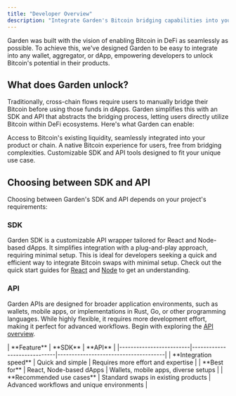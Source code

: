 ```yaml
---
title: "Developer Overview"
description: "Integrate Garden's Bitcoin bridging capabilities into your wallet, aggregator, or dApp"
---
```


Garden was built with the vision of enabling Bitcoin in DeFi as seamlessly as possible. To achieve this, we've designed Garden to be easy to integrate into any wallet, aggregator, or dApp, empowering developers to unlock Bitcoin's potential in their products.

## What does Garden unlock?

Traditionally, cross-chain flows require users to manually bridge their Bitcoin before using those funds in dApps. Garden simplifies this with an SDK and API that abstracts the bridging process, letting users directly utilize Bitcoin within DeFi ecosystems. Here's what Garden can enable:

<CardGroup cols={3}>
  <Card title="Bitcoin Liquidity Access" icon="bitcoin">
    Access to Bitcoin's existing liquidity, seamlessly integrated into your product or chain.
  </Card>
  <Card title="Native Bitcoin Experience" icon="user-check">
    A native Bitcoin experience for users, free from bridging complexities.
  </Card>
  <Card title="Customizable Tools" icon="screwdriver-wrench">
    Customizable SDK and API tools designed to fit your unique use case.
  </Card>
</CardGroup>

## Choosing between SDK and API

Choosing between Garden's SDK and API depends on your project's requirements:

### SDK

Garden SDK is a customizable API wrapper tailored for React and Node-based dApps. It simplifies integration with a plug-and-play approach, requiring minimal setup. This is ideal for developers seeking a quick and efficient way to integrate Bitcoin swaps with minimal setup. Check out the quick start guides for [React](/developers/sdk/react/quickstart) and [Node](/developers/sdk/nodejs/quickstart) to get an understanding.

### API

Garden APIs are designed for broader application environments, such as wallets, mobile apps, or implementations in Rust, Go, or other programming languages. While highly flexible, it requires more development effort, making it perfect for advanced workflows. Begin with exploring the [API overview](/developers/api/overview).

<div className="overflow-x-auto">
  | **Feature**            | **SDK**                     | **API**                              |
  |-------------------------|-----------------------------|--------------------------------------|
  | **Integration speed**   | Quick and simple            | Requires more effort and expertise   |
  | **Best for**            | React, Node-based dApps     | Wallets, mobile apps, diverse setups |
  | **Recommended use cases** | Standard swaps in existing products | Advanced workflows and unique environments |
</div>
